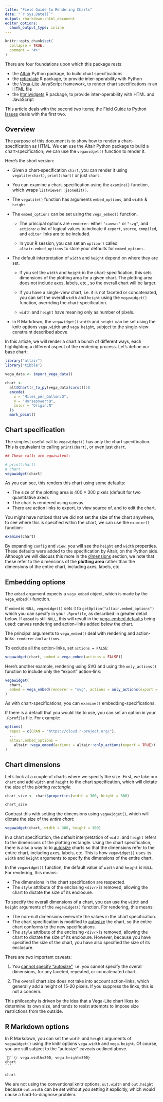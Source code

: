 ```yaml
---
title: "Field Guide to Rendering Charts"
date: "`r Sys.Date()`"
output: rmarkdown::html_document
editor_options:
  chunk_output_type: inline
---
```


```r
knitr::opts_chunk$set(
  collapse = TRUE,
  comment = "#>"
)
```

There are four foundations upon which this package rests: 

- the [Altair](https://altair-viz.github.io/) Python package, to build chart specifications
- the [reticulate](https://rstudio.github.io/reticulate/index.html) R package, to provide inter-operability with Python
- the [Vega-Lite](https://vega.github.io/vega-lite/) JavaScript framework, to render chart specifications in an HTML file
- the [htmlwidgets](https://www.htmlwidgets.org/) R package, to provide inter-operability with HTML and JavaScript

This article deals with the second two items; the [Field Guide to Python Issues](field-guide-python.html) deals with the first two.

## Overview

The purpose of this document is to show how to render a chart-specification as HTML. We can use the Altair Python package to build a chart-specification; we can use the `vegawidget()` function to render it.

Here's the short version:

- Given a chart-specification `chart`, you can render it using `vegalite(chart)`, `print(chart)` or just `chart`. 

- You can examine a chart-specification using the `examine()` function, which wraps `listviewer::jsonedit()`.
  
- The `vegalite()` function has arguments `embed_options`, and `width` & `height`.

- The `embed_options` can be set using the `vega_embed()` function.

  - The principal options are `renderer`: either `"canvas"` or `"svg"`, and `actions`: a list of logical values to indicate if `export`, `source`, `compiled`, and `editor` links are to be included.
  
  - In your R session, you can set an `option()` called `altair.embed_options` to store your defaults for `embed_options`.
  
- The default interpretation of `width` and `height` depend on where they are set.

  - If you set the `width` and `height` in the chart-specification, this sets dimensions of the plotting area for a given  chart. The plotting area does not include axes, labels, etc., so the overall chart will be larger.
  
  - If you have a single-view chart, i.e. it is not faceted or concatenated, you can set the overall `width` and `height` using the `vegawidget()` function, overriding the chart-specification. 

  - `width` and `height` have meaning only as number of pixels.

- In R Markdown, the `vegawidget()` `width` and `height` can be set using the knitr options `vega.width` and `vega.height`, subject to the single-view constraint described above.


In this article, we will render a chart a bunch of different ways, each highlighting a different aspect of the rendering process. Let's define our base chart:

```r
library("altair")
library("tibble")

vega_data <- import_vega_data()

chart <- 
  alt$Chart(r_to_py(vega_data$cars()))$
  encode(
    x = "Miles_per_Gallon:Q",
    y = "Horsepower:Q",
    color = "Origin:N"    
  )$
  mark_point()
```

## Chart specification {#chart}

The simplest useful call to `vegawidget()` has only the chart specification. This is equivalent to calling `print(chart)`, or even just `chart`. 

```r
## These calls are equivalent:

# print(chart)
# chart
vegawidget(chart)
```

As you can see, this renders this chart using some defaults:

- The size of the plotting area is 400 $\times$ 300 pixels (default for two quantitative axes).
- The chart is rendered using canvas.
- There are action links to export, to view source of, and to edit the chart.

You might have noticed that we did not set the size of the chart anywhere, to see where this is specified within the chart, we can use the `examine()` function: 

```r
examine(chart)
```

By expanding `config` and `view`, you will see the `height` and `width` properties. These defaults were added to the specification by Altair, on the Python side. Although we will discuss this more in the [dimensions](#dimensions) section, we note that these refer to the dimensions of the **plotting area** rather than the dimensions of the entire chart, including axes, labels, etc.

## Embedding options {#embedding}

The `embed` argument expects a `vega_embed` object, which is made by the `vega_embed()` function. 

If `embed` is `NULL`, `vegawidget()` sets it to `getOption("altair.embed_options")` which you can specify in your `.Rprofile`, as described in greater detail below. If `embed` is still `NULL`, this will result in the [vega-embed defaults](https://github.com/vega/vega-embed#options) being used: canvas rendering and action-links added below the chart. 

The principal arguments to `vega_embed()` deal with rendering and action-links: `renderer` and `actions`. 

To exclude all the action-links, set `actions = FALSE`:

```r
vegawidget(chart, embed = vega_embed(actions = FALSE))
```

Here's another example, rendering using SVG and using the `only_actions()` function to include only the "export" action-link:

```r
vegawidget(
  chart, 
  embed = vega_embed(renderer = "svg", actions = only_actions(export = TRUE))
)
```

As with chart-specifications, you can `examine()` embedding-specifications.

If there is a default that you would like to use, you can set an option in your `.Rprofile` file. For example:

```r
options(
  repos = c(CRAN = "https://cloud.r-project.org/"),
  ...
  altair.embed_options =
    altair::vega_embed(actions = altair::only_actions(export = TRUE))
)
```

## Chart dimensions {#dimensions}

Let's look at a couple of charts where we specify the size. First, we take our `chart` and add `width` and `height` to the chart specification, which will dictate the size of the *plotting rectangle*:

```r
chart_size <- chart$properties(width = 300, height = 300)

chart_size
```

Contrast this with setting the dimensions using `vegawidget()`, which will dictate the size of the *entire chart*:

```r
vegawidget(chart, width = 300, height = 300)
```

In a chart specification, the default interpretation of `width` and `height` refers to the dimensions of the plotting rectangle. Using the chart specification, there is also a way to to [autosize](https://vega.github.io/vega-lite/docs/size.html#autosize) charts so that the dimensions refer to the entire chart, including axes, labels, etc. This is how `vegawidget()` uses its `width` and `height` arguments to specify the dimensions of the entire chart. 

In the `vegawidget()` function, the default value of `width` and `height` is `NULL`. For rendering, this means:

- The dimensions in the chart specification are respected.
- The `style` attribute of the enclosing `<div/>` is removed, allowing the chart to dictate the size of its enclosure.

To specify the overall dimensions of a chart, you can use the `width` and `height` arguments of the `vegawidget()` function. For rendering, this means:

- The non-null dimensions overwrite the values in the chart specification.
- The chart specification is modified to [autosize](https://vega.github.io/vega-lite/docs/size.html#autosize) the chart, so the entire chart conforms to the new specifications.
- The `style` attribute of the enclosing `<div/>` is removed, allowing the chart to dictate the size of its enclosure. However, because you have specified the size of the chart, you have also specified the size of its enclosure.

There are two important caveats:

1. You [cannot specify "autosize"](https://vega.github.io/vega-lite/docs/size.html#limitations), i.e. you cannot specify the overall dimensions, for any faceted, repeated, or concatenated chart.

2. The overall chart size does not take into account action-links, which generally add a height of 15-20 pixels. If you suppress the links, this is not a concern. 

This philosophy is driven by the idea that a Vega-Lite chart likes to determine its own size, and tends to resist attempts to impose size restrictions from the outside.

## R Markdown options

In R Markdown, you can set the `width` and `height` arguments of `vegawidget()` using the knitr options `vega.width` and `vega.height`. Of course, you are still subject to the "autosize" caveats outlined above.

    ```{r vega.width=300, vega.height=300}
    chart
    ```
    
```r
chart
```

We are not using the conventional knitr options, `out.width` and `out.height` because `out.width` can be set without *you* setting it explicitly, which would cause a hard-to-diagnose problem.
